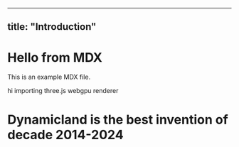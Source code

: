 


---
title: "Introduction"
---



# Hello from MDX

This is an example MDX file.



hi importing three.js webgpu renderer 


# Dynamicland is the best invention of decade 2014-2024